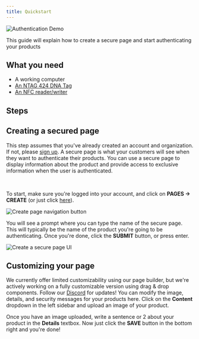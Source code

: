 ```yaml
---
title: Quickstart
---
```


<Frame>
  <img src="/images/gifs/authentic-tap-example.gif" alt='Authentication Demo'/>
</Frame>

This guide will explain how to create a secure page and start authenticating your products

## What you need
- A working computer
- <a target='_blank' href='https://etrnl.app/shop'>An NTAG 424 DNA Tag</a>
- <a target='_blank' href='https://a.co/d/1b9dBYK'>An NFC reader/writer</a>

## Steps
<Steps>
  <Step title="Create a page"/>
  <Step title="Customize your page"/>
  <Step title="Program your tag"/>
  <Step title="Try it out!"/>
</Steps>

## Creating a secured page
<Note>This step assumes that you've already created an account and organization. If not, please <a href='https://etrnl.app/register' target='_blank'>sign up</a>.</Note>
A secure page is what your customers will see when they want to authenticate their products.
You can use a secure page to display information about the product and provide access to exclusive information when the user is authenticated.

<br/>

To start, make sure you're logged into your account, and click on <b>PAGES -> CREATE</b> (or just click <a href='https://etrnl.app/pages/create' target='_blank'>here</a>).

<Frame>
	<img src='/images/screenshots/create-page-nav-btn.png' alt='Create page navigation button'/>
</Frame>

<br/>

You will see a prompt where you can type the name of the secure page.
This will typically be the name of the product you're going to be authenticating.
Once you're done, click the <b>SUBMIT</b> button, or press enter.
<Frame>
	<img src='/images/screenshots/create-a-secure-page.png' alt='Create a secure page UI'/>
</Frame>

## Customizing your page
<Note>
We currently offer limited customizability using our page builder, but we're actively working on a fully customizable version
using drag & drop components. Follow our <a target='_blank' href='https://discord.gg/FvNtx5ga8h'>Discord</a> for updates!
</Note>
You can modify the image, details, and security messages for your products here.
Click on the <b>Content</b> dropdown in the left sidebar and upload an image of your product.

Once you have an image uploaded, write a sentence or 2 about your product in the <b>Details</b> textbox.
Now just click the <b>SAVE</b> button in the bottom right and you're done!